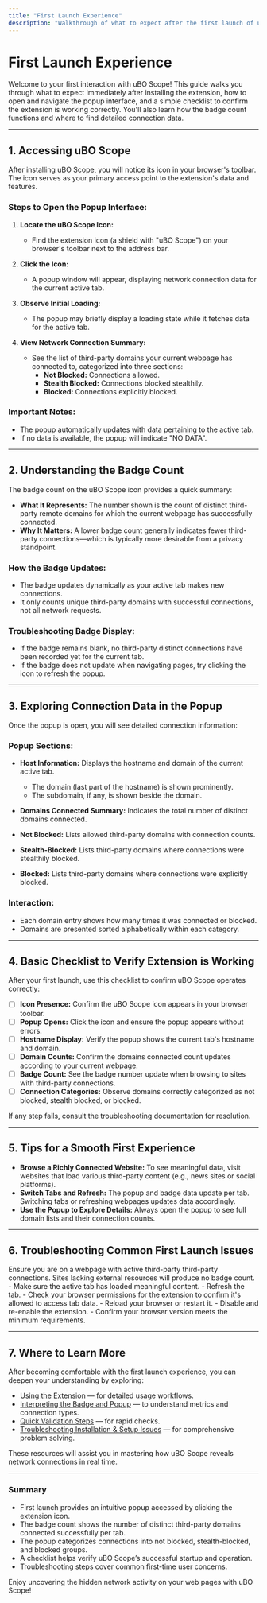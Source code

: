 ```yaml
---
title: "First Launch Experience"
description: "Walkthrough of what to expect after the first launch of uBO Scope: how to access the extension, an introduction to its popup, and a checklist to verify it's working as intended. Learn how the badge count works and where to find connection data."
---
```


# First Launch Experience

Welcome to your first interaction with uBO Scope! This guide walks you through what to expect immediately after installing the extension, how to open and navigate the popup interface, and a simple checklist to confirm the extension is working correctly. You'll also learn how the badge count functions and where to find detailed connection data.

---

## 1. Accessing uBO Scope

After installing uBO Scope, you will notice its icon in your browser's toolbar. The icon serves as your primary access point to the extension's data and features.

### Steps to Open the Popup Interface:

1. **Locate the uBO Scope Icon:**
   - Find the extension icon (a shield with "uBO Scope") on your browser's toolbar next to the address bar.

2. **Click the Icon:**
   - A popup window will appear, displaying network connection data for the current active tab.

3. **Observe Initial Loading:**
   - The popup may briefly display a loading state while it fetches data for the active tab.

4. **View Network Connection Summary:**
   - See the list of third-party domains your current webpage has connected to, categorized into three sections:
     - **Not Blocked:** Connections allowed.
     - **Stealth Blocked:** Connections blocked stealthily.
     - **Blocked:** Connections explicitly blocked.

### Important Notes:
- The popup automatically updates with data pertaining to the active tab.
- If no data is available, the popup will indicate "NO DATA".

---

## 2. Understanding the Badge Count

The badge count on the uBO Scope icon provides a quick summary:

- **What It Represents:** The number shown is the count of distinct third-party remote domains for which the current webpage has successfully connected.
- **Why It Matters:** A lower badge count generally indicates fewer third-party connections—which is typically more desirable from a privacy standpoint.

### How the Badge Updates:
- The badge updates dynamically as your active tab makes new connections.
- It only counts unique third-party domains with successful connections, not all network requests.

### Troubleshooting Badge Display:
- If the badge remains blank, no third-party distinct connections have been recorded yet for the current tab.
- If the badge does not update when navigating pages, try clicking the icon to refresh the popup.

---

## 3. Exploring Connection Data in the Popup

Once the popup is open, you will see detailed connection information:

### Popup Sections:
- **Host Information:** Displays the hostname and domain of the current active tab.
  - The domain (last part of the hostname) is shown prominently.
  - The subdomain, if any, is shown beside the domain.

- **Domains Connected Summary:** Indicates the total number of distinct domains connected.

- **Not Blocked:** Lists allowed third-party domains with connection counts.

- **Stealth-Blocked:** Lists third-party domains where connections were stealthily blocked.

- **Blocked:** Lists third-party domains where connections were explicitly blocked.

### Interaction:
- Each domain entry shows how many times it was connected or blocked.
- Domains are presented sorted alphabetically within each category.

---

## 4. Basic Checklist to Verify Extension is Working

After your first launch, use this checklist to confirm uBO Scope operates correctly:

- [ ] **Icon Presence:** Confirm the uBO Scope icon appears in your browser toolbar.
- [ ] **Popup Opens:** Click the icon and ensure the popup appears without errors.
- [ ] **Hostname Display:** Verify the popup shows the current tab's hostname and domain.
- [ ] **Domain Counts:** Confirm the domains connected count updates according to your current webpage.
- [ ] **Badge Count:** See the badge number update when browsing to sites with third-party connections.
- [ ] **Connection Categories:** Observe domains correctly categorized as not blocked, stealth blocked, or blocked.

If any step fails, consult the troubleshooting documentation for resolution.

---

## 5. Tips for a Smooth First Experience

- **Browse a Richly Connected Website:** To see meaningful data, visit websites that load various third-party content (e.g., news sites or social platforms).
- **Switch Tabs and Refresh:** The popup and badge data update per tab. Switching tabs or refreshing webpages updates data accordingly.
- **Use the Popup to Explore Details:** Always open the popup to see full domain lists and their connection counts.

---

## 6. Troubleshooting Common First Launch Issues

<AccordionGroup title="Common Issues & Solutions">
<Accordion title="Badge Does Not Show a Number">
Ensure you are on a webpage with active third-party third-party connections. Sites lacking external resources will produce no badge count.
</Accordion>
<Accordion title="Popup Shows 'NO DATA'">
- Make sure the active tab has loaded meaningful content.
- Refresh the tab.
- Check your browser permissions for the extension to confirm it's allowed to access tab data.
</Accordion>
<Accordion title="Popup Fails to Open or Loads Slowly">
- Reload your browser or restart it.
- Disable and re-enable the extension.
- Confirm your browser version meets the minimum requirements.
</Accordion>
</AccordionGroup>

---

## 7. Where to Learn More

After becoming comfortable with the first launch experience, you can deepen your understanding by exploring:

- [Using the Extension]( /getting-started/usage-and-troubleshooting/using-the-extension ) — for detailed usage workflows.
- [Interpreting the Badge and Popup]( /guides/getting-started/understanding-the-badge-and-popup ) — to understand metrics and connection types.
- [Quick Validation Steps]( /getting-started/usage-and-troubleshooting/quick-validation ) — for rapid checks.
- [Troubleshooting Installation & Setup Issues]( /getting-started/usage-and-troubleshooting/troubleshooting ) — for comprehensive problem solving.

These resources will assist you in mastering how uBO Scope reveals network connections in real time.

---

### Summary
- First launch provides an intuitive popup accessed by clicking the extension icon.
- The badge count shows the number of distinct third-party domains connected successfully per tab.
- The popup categorizes connections into not blocked, stealth-blocked, and blocked groups.
- A checklist helps verify uBO Scope’s successful startup and operation.
- Troubleshooting steps cover common first-time user concerns.

Enjoy uncovering the hidden network activity on your web pages with uBO Scope!